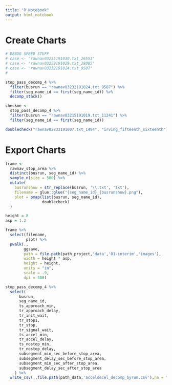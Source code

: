 ```yaml
---
title: "R Notebook"
output: html_notebook
---
```



# Create Charts
```r

# DEBUG SPEED STUFF
# case <- "rawnav03235191030.txt_26551"
# case <- "rawnav03259191029.txt_28005"
# case <- "rawnav03232191024.txt_9587"
# 

stop_pass_decomp_4 %>%
  filter(busrun == "rawnav03232191024.txt_9587") %>%
  filter(seg_name_id == first(seg_name_id)) %>%
  decomp_stack()


```

```r
checkme <- 
  stop_pass_decomp_4 %>%
  filter(busrun == "rawnav03215191019.txt_11241") %>%
  filter(seg_name_id == first(seg_name_id)) 

doublecheck("rawnav02833191007.txt_1494", "irving_fifteenth_sixteenth")

```


# Export Charts
```r
frame <-
  rawnav_stop_area %>%
  distinct(busrun, seg_name_id) %>%
  sample_n(size = 500) %>%
  mutate(
    busrunshow = str_replace(busrun, '\\.txt', 'txt'),
    filename = glue::glue("{seg_name_id}_{busrunshow}.png"),
    plot = pmap(list(busrun, seg_name_id),
                doublecheck)
  )

height = 8
asp = 1.2

frame %>%
  select(filename,
         plot) %>%
  pwalk(.,
        ggsave,
        path = file.path(path_project,'data','01-interim','images'),
        width = height * asp,
        height = height,
        units = "in",
        scale = .9,
        dpi = 300)
```

```r
stop_pass_decomp_4 %>%
  select(
      busrun,
      seg_name_id,
      ts_approach_min,
      tr_approach_delay,
      tr_init_wait,
      tr_stop1,
      tr_stop,
      tr_signal_wait,
      ts_accel_min,
      tr_accel_delay,
      ts_nostop_min,
      tr_nostop_delay,
      subsegment_min_sec_before_stop_area,
      subsegment_delay_sec_before_stop_area,
      subsegment_min_sec_after_stop_area,
      subsegment_delay_sec_after_stop_area
    ) %>%
  write_csv(.,file.path(path_data,'acceldecel_decomp_byrun.csv'),na = "")
```

